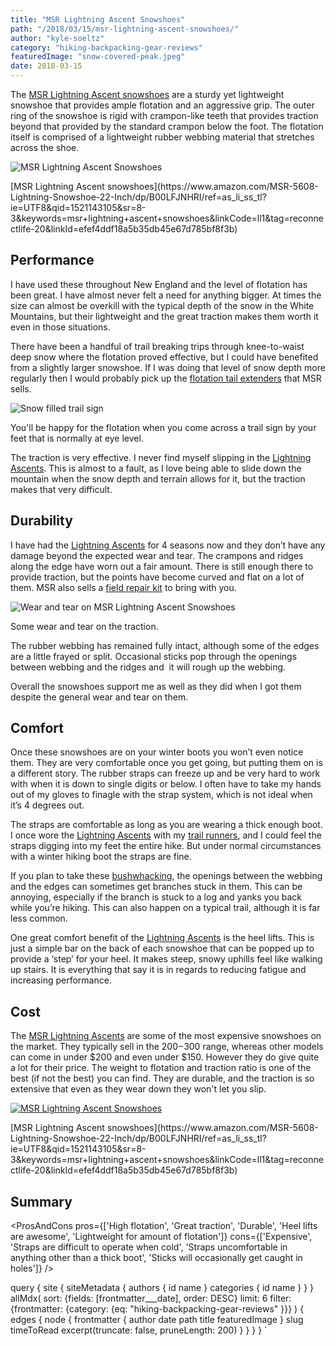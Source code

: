 ```yaml
---
title: "MSR Lightning Ascent Snowshoes"
path: "/2018/03/15/msr-lightning-ascent-snowshoes/"
author: "kyle-soeltz"
category: "hiking-backpacking-gear-reviews"
featuredImage: "snow-covered-peak.jpeg"
date: 2018-03-15
---
```



[comment]: # (  ARTICLE CONTENT BEGINS HERE  )

The [MSR Lightning Ascent snowshoes](https://www.amazon.com/MSR-5608-Lightning-Snowshoe-22-Inch/dp/B00LFJNHRI/ref=as_li_ss_tl?ie=UTF8&qid=1521143105&sr=8-3&keywords=msr+lightning+ascent+snowshoes&linkCode=ll1&tag=reconnectlife-20&linkId=efef4ddf18a5b35db45e67d785bf8f3b) are a sturdy yet lightweight snowshoe that provides ample flotation and an aggressive grip. The outer ring of the snowshoe is rigid with crampon-like teeth that provides traction beyond that provided by the standard crampon below the foot. The flotation itself is comprised of a lightweight rubber webbing material that stretches across the shoe.

![MSR Lightning Ascent Snowshoes](msr-lightning-ascent-500x375.jpg "MSR Lightning Ascent Snowshoes")

<Figcaption>[MSR Lightning Ascent snowshoes](https://www.amazon.com/MSR-5608-Lightning-Snowshoe-22-Inch/dp/B00LFJNHRI/ref=as_li_ss_tl?ie=UTF8&qid=1521143105&sr=8-3&keywords=msr+lightning+ascent+snowshoes&linkCode=ll1&tag=reconnectlife-20&linkId=efef4ddf18a5b35db45e67d785bf8f3b)</Figcaption>

## Performance

I have used these throughout New England and the level of flotation has been great. I have almost never felt a need for anything bigger. At times the size can almost be overkill with the typical depth of the snow in the White Mountains, but their lightweight and the great traction makes them worth it even in those situations.

There have been a handful of trail breaking trips through knee-to-waist deep snow where the flotation proved effective, but I could have benefited from a slightly larger snowshoe. If I was doing that level of snow depth more regularly then I would probably pick up the [flotation tail extenders](https://www.amazon.com/MSR-Lightning-Snowshoe-Tail-Black/dp/B00464GMB2/ref=as_li_ss_tl?s=sporting-goods&ie=UTF8&qid=1521143254&sr=1-2-fkmr1&keywords=msr+lightning+ascent+snowshoes+extensions&linkCode=ll1&tag=reconnectlife-20&linkId=046b08a1edb02d2b01a8d4885e05e3b0) that MSR sells. 

![Snow filled trail sign](snow-filled-trail-sign-500x347.jpg "Snow filled trail sign")

<Figcaption>You'll be happy for the flotation when you come across a trail sign by your feet that is normally at eye level.</Figcaption>

The traction is very effective. I never find myself slipping in the [Lightning Ascents](https://www.amazon.com/MSR-5608-Lightning-Snowshoe-22-Inch/dp/B00LFJNHRI/ref=as_li_ss_tl?ie=UTF8&qid=1521143105&sr=8-3&keywords=msr+lightning+ascent+snowshoes&linkCode=ll1&tag=reconnectlife-20&linkId=efef4ddf18a5b35db45e67d785bf8f3b). This is almost to a fault, as I love being able to slide down the mountain when the snow depth and terrain allows for it, but the traction makes that very difficult.

## Durability

I have had the [Lightning Ascents](https://www.amazon.com/MSR-5608-Lightning-Snowshoe-22-Inch/dp/B00LFJNHRI/ref=as_li_ss_tl?ie=UTF8&qid=1521143105&sr=8-3&keywords=msr+lightning+ascent+snowshoes&linkCode=ll1&tag=reconnectlife-20&linkId=efef4ddf18a5b35db45e67d785bf8f3b) for 4 seasons now and they don’t have any damage beyond the expected wear and tear. The crampons and ridges along the edge have worn out a fair amount. There is still enough there to provide traction, but the points have become curved and flat on a lot of them. MSR also sells a [field repair kit](https://www.amazon.com/MSR-Snowshoe-Field-Maintenance-Kit/dp/B0010Y4VL4/ref=sr_1_fkmr1_3?s=sporting-goods&ie=UTF8&qid=1521143254&sr=1-3-fkmr1&keywords=msr+lightning+ascent+snowshoes+extensions) to bring with you.

![Wear and tear on MSR Lightning Ascent Snowshoes](msr-lightning-ascent-wear-and-tear-462x500.jpg "Wear and tear on MSR Lightning Ascent Snowshoes")

<Figcaption>Some wear and tear on the traction.</Figcaption>

The rubber webbing has remained fully intact, although some of the edges are a little frayed or split. Occasional sticks pop through the openings between webbing and the ridges and  it will rough up the webbing.

Overall the snowshoes support me as well as they did when I got them despite the general wear and tear on them.

## Comfort

Once these snowshoes are on your winter boots you won’t even notice them. They are very comfortable once you get going, but putting them on is a different story. The rubber straps can freeze up and be very hard to work with when it is down to single digits or below. I often have to take my hands out of my gloves to finagle with the strap system, which is not ideal when it’s 4 degrees out.

The straps are comfortable as long as you are wearing a thick enough boot. I once wore the [Lightning Ascents](https://www.amazon.com/MSR-5608-Lightning-Snowshoe-22-Inch/dp/B00LFJNHRI/ref=as_li_ss_tl?ie=UTF8&qid=1521143105&sr=8-3&keywords=msr+lightning+ascent+snowshoes&linkCode=ll1&tag=reconnectlife-20&linkId=efef4ddf18a5b35db45e67d785bf8f3b) with my [trail runners](/2018/01/18/solomon-speed-cross-4/), and I could feel the straps digging into my feet the entire hike. But under normal circumstances with a winter hiking boot the straps are fine.

If you plan to take these [bushwhacking](/2018/02/14/passaconaway-whiteface-abandoned-trail-loop-from-the-north/), the openings between the webbing and the edges can sometimes get branches stuck in them. This can be annoying, especially if the branch is stuck to a log and yanks you back while you’re hiking. This can also happen on a typical trail, although it is far less common.

One great comfort benefit of the [Lightning Ascents](https://www.amazon.com/MSR-5608-Lightning-Snowshoe-22-Inch/dp/B00LFJNHRI/ref=as_li_ss_tl?ie=UTF8&qid=1521143105&sr=8-3&keywords=msr+lightning+ascent+snowshoes&linkCode=ll1&tag=reconnectlife-20&linkId=efef4ddf18a5b35db45e67d785bf8f3b) is the heel lifts. This is just a simple bar on the back of each snowshoe that can be popped up to provide a ‘step’ for your heel. It makes steep, snowy uphills feel like walking up stairs. It is everything that say it is in regards to reducing fatigue and increasing performance.

## Cost

The [MSR Lightning Ascents](https://www.amazon.com/MSR-5608-Lightning-Snowshoe-22-Inch/dp/B00LFJNHRI/ref=as_li_ss_tl?ie=UTF8&qid=1521143105&sr=8-3&keywords=msr+lightning+ascent+snowshoes&linkCode=ll1&tag=reconnectlife-20&linkId=efef4ddf18a5b35db45e67d785bf8f3b) are some of the most expensive snowshoes on the market. They typically sell in the $200-$300 range, whereas other models can come in under $200 and even under $150\. However they do give quite a lot for their price. The weight to flotation and traction ratio is one of the best (if not the best) you can find. They are durable, and the traction is so extensive that even as they wear down they won't let you slip.

[![MSR Lightning Ascent Snowshoes](msr-lightning-ascent-product-500x355.jpg "MSR Lightning Ascent Snowshoes")](https://www.amazon.com/MSR-5608-Lightning-Snowshoe-22-Inch/dp/B00LFJNHRI/ref=as_li_ss_tl?ie=UTF8&qid=1521143105&sr=8-3&keywords=msr+lightning+ascent+snowshoes&linkCode=ll1&tag=reconnectlife-20&linkId=efef4ddf18a5b35db45e67d785bf8f3b)

<Figcaption>[MSR Lightning Ascent snowshoes](https://www.amazon.com/MSR-5608-Lightning-Snowshoe-22-Inch/dp/B00LFJNHRI/ref=as_li_ss_tl?ie=UTF8&qid=1521143105&sr=8-3&keywords=msr+lightning+ascent+snowshoes&linkCode=ll1&tag=reconnectlife-20&linkId=efef4ddf18a5b35db45e67d785bf8f3b)</Figcaption>

## Summary

<ProsAndCons  pros={['High flotation', 'Great traction', 'Durable', 'Heel lifts are awesome', 'Lightweight for amount of flotation']} cons={['Expensive', 'Straps are difficult to operate when cold', 'Straps uncomfortable in anything other than a thick boot', 'Sticks will occasionally get caught in holes']}  />

[comment]: # (  ARTICLE CONTENT ENDS HERE  )

  query {
    site {
      siteMetadata {
        authors {
          id
          name
        }
        categories {
          id
          name
        }
      }
    }
    allMdx(
      sort: {fields: [frontmatter___date], order: DESC}
      limit: 6
      filter: {frontmatter: {category: {eq: "hiking-backpacking-gear-reviews" }}}
    ) {
      edges {
        node {
          frontmatter {
            author
            date
            path
            title
            featuredImage
          }
          slug
          timeToRead
          excerpt(truncate: false, pruneLength: 200)
        }
      }
    }
  }
`

